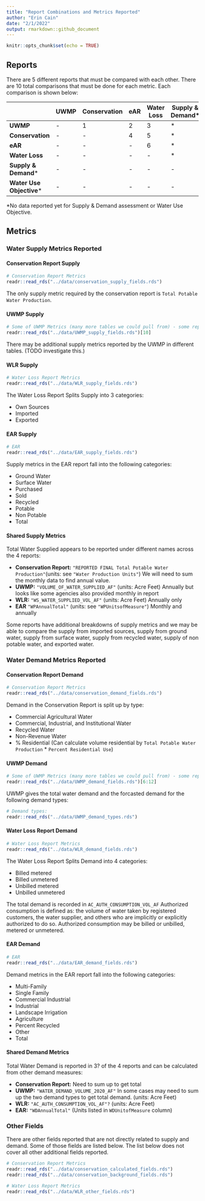 ```yaml
---
title: "Report Combinations and Metrics Reported"
author: "Erin Cain"
date: "2/1/2022"
output: rmarkdown::github_document
---
```


```r
knitr::opts_chunk$set(echo = TRUE)
```

## Reports 

There are 5 different reports that must be compared with each other. There are 10 total comparisons that must be done for each metric. Each comparison is shown below: 


|  | UWMP| Conservation| eAR| Water Loss| Supply & Demand* | Water Use Objective* | 
| -------------- | -------- | ------- | ------------ | ----------------| ---------- |---- | 
| **UWMP** | - | 1 | 2 | 3 | * | * |
| **Conservation** | - | - | 4 | 5 | * |  * | 
| **eAR** | - | - |- | 6 | * | * |
| **Water Loss** | - | - | - | - | * | * | 
| **Supply & Demand*** | - | - | - | - | - | * |
| **Water Use Objective*** | - | - | - | - | - | - |

*No data reported yet for Supply & Demand assessment or Water Use Objective. 

## Metrics

### Water Supply Metrics Reported 

#### Conservation Report Supply
```r
# Conservation Report Metrics
readr::read_rds("../data/conservation_supply_fields.rds")
```

The only supply metric required by the conservation report is `Total Potable Water Production`. 

#### UWMP Supply
```r
# Some of UWMP Metrics (many more tables we could pull from) - some reports give metrics for each month but others just have annual values.*
readr::read_rds("../data/UWMP_supply_fields.rds")[10]
```
There may be additional supply metrics reported by the UWMP in different tables. (TODO investigate this.)

#### WLR Supply
```r
# Water Loss Report Metrics
readr::read_rds("../data/WLR_supply_fields.rds")
```

The Water Loss Report Splits Supply into 3 categories: 

* Own Sources
* Imported
* Exported

#### EAR Supply
```r
# EAR 
readr::read_rds("../data/EAR_supply_fields.rds")
```

Supply metrics in the EAR report fall into the following categories: 

* Ground Water
* Surface Water
* Purchased 
* Sold
* Recycled
* Potable
* Non Potable 
* Total

#### Shared Supply Metrics 

Total Water Supplied appears to be reported under different names across the 4 reports: 

* **Conservation Report:** `"REPORTED FINAL Total Potable Water Production"`(units: see `"Water Production Units"`) We will need to sum the monthly data to find annual value. 
* **UWMP:** `"VOLUME_OF_WATER_SUPPLIED_AF"` (units: Acre Feet) Annually but looks like some agencies also provided monthly in report  
* **WLR:** `"WS_WATER_SUPPLIED_VOL_AF"` (units: Acre Feet) Annually only 
* **EAR** `"WPAnnualTotal"` (units: see `"WPUnitsofMeasure"`) Monthly and annually 

Some reports have additional breakdowns of supply metrics and we may be able to compare the supply from imported sources, supply from ground water, supply from surface water, supply from recycled water, supply of non potable water, and exported water. 


### Water Demand Metrics Reported 

#### Conservation Report Demand 
```r
# Conservation Report Metrics
readr::read_rds("../data/conservation_demand_fields.rds")
```

Demand in the Conservation Report is split up by type: 

* Commercial Agricultural Water
* Commercial, Industrial, and Institutional Water
* Recycled Water
* Non-Revenue Water 
* % Residential (Can calculate volume residential by `Total Potable Water Production` * `Percent Residential Use`)



#### UWMP Demand 
```r
# Some of UWMP Metrics (many more tables we could pull from) - some reports give metrics for each month but others just have annual values.*
readr::read_rds("../data/UWMP_demand_fields.rds")[6:12]
```

UWMP gives the total water demand and the forcasted demand for the following demand types: 

```r
# Demand types:
readr::read_rds("../data/UWMP_demand_types.rds")
```

#### Water Loss Report Demand 
```r
# Water Loss Report Metrics
readr::read_rds("../data/WLR_demand_fields.rds")
```
The Water Loss Report Splits Demand into 4 categories: 

* Billed metered 
* Billed unmetered 
* Unbilled metered
* Unbilled unmetered  

The total demand is recorded in `AC_AUTH_CONSUMPTION_VOL_AF` Authorized consumption is defined as: the volume of water taken by registered customers, the water supplier, and others who are implicitly or explicitly authorized to do so. Authorized consumption may be billed or unbilled, metered or unmetered.

#### EAR Demand 
```r
# EAR 
readr::read_rds("../data/EAR_demand_fields.rds")
```

Demand metrics in the EAR report fall into the following categories: 

* Multi-Family 
* Single Family
* Commercial Industrial 
* Industrial
* Landscape Irrigation 
* Agriculture 
* Percent Recycled 
* Other
* Total


#### Shared Demand Metrics

Total Water Demand is reported in 3? of the 4 reports and can be calculated from other demand measures: 

* **Conservation Report:** Need to sum up to get total 
* **UWMP:** `"WATER_DEMAND_VOLUME_2020_AF"` In some cases may need to sum up the two demand types to get total demand. (units: Acre Feet)
* **WLR:** `"AC_AUTH_CONSUMPTION_VOL_AF"?` (units: Acre Feet)
* **EAR:** `"WDAnnualTotal"` (Units listed in `WDUnitofMeasure` column)

### Other Fields 

There are other fields reported that are not directly related to supply and demand. Some of those fields are listed below. The list below does not cover all other additional fields reported. 
```r
# Conservation Report Metrics
readr::read_rds("../data/conservation_calculated_fields.rds")
readr::read_rds("../data/conservation_background_fields.rds")

# Water Loss Report Metrics
readr::read_rds("../data/WLR_other_fields.rds")
```